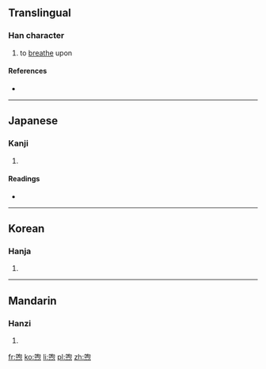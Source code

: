 ==Translingual==

===Han character===
{{Han char|rn=30|rad=口|as=09|sn=12|four=6733<sub>2</sub>|canj=口口火 (RRF)}}

# to [[breathe]] upon

====References====
* {{Han ref|kx=0199.220|dkj=03970|dj=0421.120|hdz=32211.140|uh=55A3|ud=21923|bh=D872|bd=55410}}

----

==Japanese==

===Kanji===
{{ja-kanji|grade=|rs=口09}}

# {{defn|lang=ja|sort=口09}}

====Readings====
* {{ja-readings|on=[[く]] (ku)|kun=[[いろ]] (iro), [[あらわししめす]] (arawashishimesu)}}

----

==Korean==

===Hanja===
{{ko-hanja|hangeul=[[후]]|rv=hu|mr=hu}}

# {{defn|lang=ko|sort=口09}}

----

==Mandarin==

===Hanzi===
{{cmn-hanzi|pin=[[xǔ]] ([[xu3]])|wg=hsü<sup>3</sup>}}

# {{defn|lang=cmn|sort=口09}}

[[fr:喣]]
[[ko:喣]]
[[li:喣]]
[[pl:喣]]
[[zh:喣]]